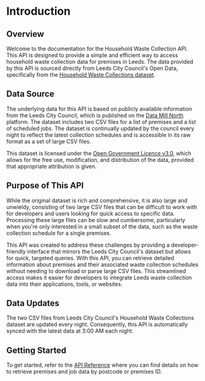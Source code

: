 # Introduction

## Overview

Welcome to the documentation for the Household Waste Collection API. This API is designed to provide a simple and efficient way to access household waste collection data for premises in Leeds. The data provided by this API is sourced directly from Leeds City Council's Open Data, specifically from the [Household Waste Collections dataset](https://datamillnorth.org/dataset/ep6lz/household-waste-collections).

## Data Source

The underlying data for this API is based on publicly available information from the Leeds City Council, which is published on the [Data Mill North](https://datamillnorth.org/) platform. The dataset includes two CSV files for a list of premises and a list of scheduled jobs. The dataset is continually updated by the council every night to reflect the latest collection schedules and is accessible in its raw format as a set of large CSV files.

This dataset is licensed under the [Open Government Licence v3.0](https://www.nationalarchives.gov.uk/doc/open-government-licence/version/3/), which allows for the free use, modification, and distribution of the data, provided that appropriate attribution is given.

## Purpose of This API

While the original dataset is rich and comprehensive, it is also large and unwieldy, consisting of two large CSV files that can be difficult to work with for developers and users looking for quick access to specific data. Processing these large files can be slow and cumbersome, particularly when you're only interested in a small subset of the data, such as the waste collection schedule for a single premises.

This API was created to address these challenges by providing a developer-friendly interface that mirrors the Leeds City Council's dataset but allows for quick, targeted queries. With this API, you can retrieve detailed information about premises and their associated waste collection schedules without needing to download or parse large CSV files. This streamlined access makes it easier for developers to integrate Leeds waste collection data into their applications, tools, or websites.

## Data Updates

The two CSV files from Leeds City Council's Household Waste Collections dataset are updated every night. Consequently, this API is automatically synced with the latest data at 3:00 AM each night.

## Getting Started

To get started, refer to the [API Reference](/docs/api) where you can find details on how to retrieve premises and job data by postcode or premises ID.
